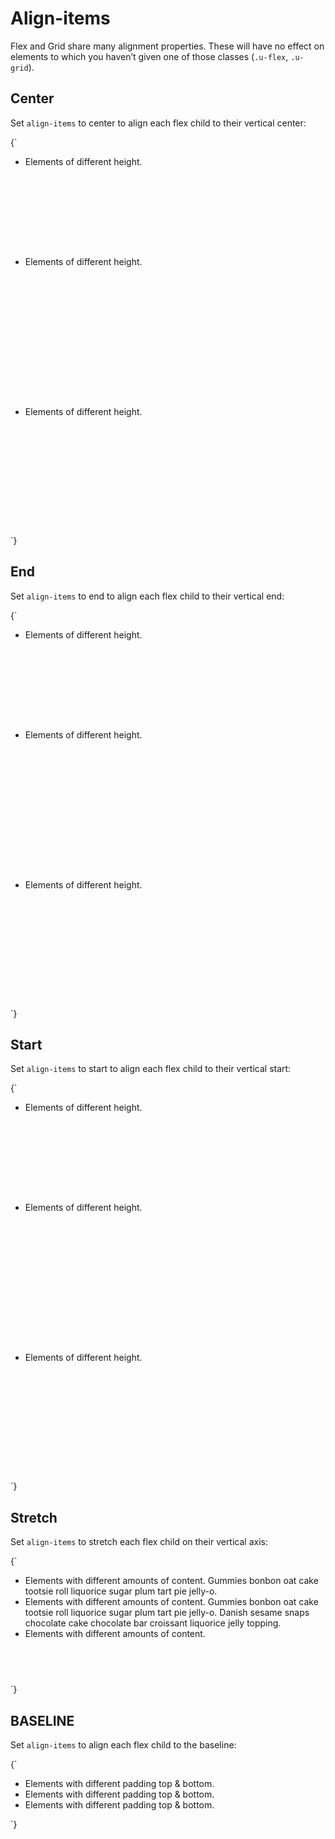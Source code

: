 
<Meta title="Utilities/align-items" />

# Align-items

Flex and Grid share many alignment properties. These will have no effect on elements to which you haven’t given one of those classes (`.u-flex`, `.u-grid`).

## Center

Set `align-items` to center to align each flex child to their vertical center:

<Canvas>
  <Story name="items-center">
    {`
      <ul class="a-list-reset u-flex u-items-center u-fg--white">
        <li class="u-margin-m u-padding-m u-bg--gray-20" style="height: 10rem;">
          Elements of different height.
        </li>
        <li class="u-margin-m u-padding-m u-bg--gray-20" style="height: 15rem;">
          Elements of different height.
        </li>
        <li class="u-margin-m u-padding-m u-bg--gray-20" style="height: 12rem;">
          Elements of different height.
        </li>
      </ul>
    `}
  </Story>
</Canvas>


## End

Set `align-items` to end to align each flex child to their vertical end:

<Canvas>
  <Story name="items-end">
    {`
      <ul class="a-list-reset u-flex u-items-end u-fg--white">
        <li class="u-margin-m u-padding-m u-bg--gray-20" style="height: 10rem;">
          Elements of different height.
        </li>
        <li class="u-margin-m u-padding-m u-bg--gray-20" style="height: 15rem;">
          Elements of different height.
        </li>
        <li class="u-margin-m u-padding-m u-bg--gray-20" style="height: 12rem;">
          Elements of different height.
        </li>
      </ul>
    `}
  </Story>
</Canvas>

## Start

Set `align-items` to start to align each flex child to their vertical start:

<Canvas>
  <Story name="items-start">
    {`
      <ul class="a-list-reset u-flex u-items-start u-fg--white">
        <li class="u-margin-m u-padding-m u-bg--gray-20" style="height: 10rem;">
          Elements of different height.
        </li>
        <li class="u-margin-m u-padding-m u-bg--gray-20" style="height: 15rem;">
          Elements of different height.
        </li>
        <li class="u-margin-m u-padding-m u-bg--gray-20" style="height: 12rem;">
          Elements of different height.
        </li>
      </ul>
    `}
  </Story>
</Canvas>

## Stretch

Set `align-items` to stretch each flex child on their vertical axis:

<Canvas>
  <Story name="items-stretch">
    {`
      <ul class="a-list-reset u-flex u-items-stretch u-fg--white" style="min-height: 10rem;">
        <li class="u-margin-m u-padding-m u-bg--gray-20" style="flex-basis: 33%">
          Elements with different amounts of content. Gummies bonbon oat cake tootsie roll liquorice sugar plum tart pie jelly-o.
        </li>
        <li class="u-margin-m u-padding-m u-bg--gray-20" style="flex-basis: 33%">
          Elements with different amounts of content. Gummies bonbon oat cake tootsie roll liquorice sugar plum tart pie jelly-o. Danish sesame snaps chocolate cake chocolate bar croissant liquorice jelly topping.
        </li>
        <li class="u-margin-m u-padding-m u-bg--gray-20" style="flex-basis: 33%">
          Elements with different amounts of content.
        </li>
      </ul>
    `}
  </Story>
</Canvas>

## BASELINE

Set `align-items` to align each flex child to the baseline:

<Canvas>
  <Story name="items-baseline">
    {`
      <ul class="a-list-reset u-flex u-items-baseline u-fg--white">
        <li class="u-margin-m u-padding-m u-bg--gray-20">
          Elements with different padding top & bottom.
        </li>
        <li class="u-margin-m u-padding-m u-padding-xl-y u-bg--gray-20">
          Elements with different padding top & bottom.
        </li>
        <li class="u-margin-m u-padding-m-left u-padding-m-right u-padding-xl-bottom u-bg--gray-20">
          Elements with different padding top & bottom.
        </li>
      </ul>
    `}
  </Story>
</Canvas>
